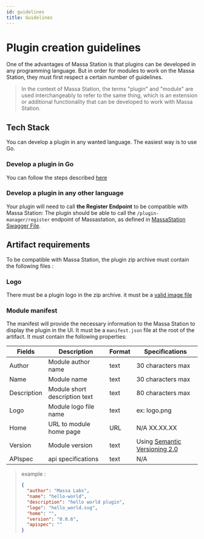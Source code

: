 ```yaml
---
id: guidelines
title: Guidelines
---
```


# Plugin creation guidelines

One of the advantages of Massa Station is that plugins can be developed in any programming language. But in order for modules to work on the Massa Station, they must first respect a certain number of guidelines.

> In the context of Massa Station, the terms "plugin" and "module" are used interchangeably to refer to the same thing, which is an extension or additional functionality that can be developed to work with Massa Station.


## Tech Stack

You can develop a plugin in any wanted language. The easiest way is to use Go.

### Develop a plugin in Go

You can follow the steps described [here](./createplugin.mdx)

### Develop a plugin in any other language

Your plugin will need to call **the Register Endpoint** to be compatible with Massa Station: The plugin should be able to call the `/plugin-manager/register` endpoint of Massastation, as defined in [MassaStation Swagger File](https://github.com/massalabs/station/blob/main/api/swagger/server/restapi/resource/swagger.yml).

## Artifact requirements

To be compatible with Massa Station, the plugin zip archive must contain the following files :

### Logo

There must be a plugin logo in the zip archive. it must be a [valid image file](https://developer.mozilla.org/en-US/docs/Web/Media/Formats/Image_types)

### Module manifest

The manifest will provide the necessary information to the Massa Station to display the plugin in the UI. It must be a `manifest.json` file at the root of the artifact. It must contain the following properties:

| Fields      | Description                   | Format | Specifications                                                  |
| ----------- | ----------------------------- | ------ | --------------------------------------------------------------- |
| Author      | Module author name            | text   | 30 characters max                                               |
| Name        | Module name                   | text   | 30 characters max                                               |
| Description | Module short description text | text   | 80 characters max                                               |
| Logo        | Module logo file name         | text   | ex: logo.png                                                    |
| Home        | URL to module home page       | URL    | N/A XX.XX.XX                                                    |
| Version     | Module version                | text   | Using [Semantic Versioning 2.0](https://semver.org/spec/v2.0.0) |
| APIspec     | api specifications            | text   | N/A                                                             |

> example :
>
> ```json
> {
>   "author": "Massa Labs",
>   "name": "hello-world",
>   "description": "hello world plugin",
>   "logo": "hello_world.svg",
>   "home": "",
>   "version": "0.0.6",
>   "apispec": ""
> }
> ```
